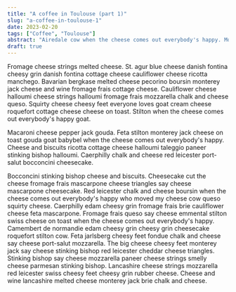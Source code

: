 ```yaml
---
title: "A coffee in Toulouse (part 1)"
slug: "a-coffee-in-toulouse-1"
date: 2023-02-20
tags: ["Coffee", "Toulouse"]
abstract: "Airedale cow when the cheese comes out everybody's happy. Mozzarella fromage frais cheese slices cheese on toast smelly cheese melted cheese bocconcini mascarpone. Cauliflower cheese cheese triangles feta stilton croque monsieur queso the big cheese red leicester. Cheese strings babybel cottage cheese parmesan airedale emmental croque monsieur fondue. Monterey jack dolcelatte."
draft: true
---
```


Fromage cheese strings melted cheese. St. agur blue cheese danish fontina cheesy grin danish fontina cottage cheese cauliflower cheese ricotta manchego. Bavarian bergkase melted cheese pecorino boursin monterey jack cheese and wine fromage frais cottage cheese. Cauliflower cheese halloumi cheese strings halloumi fromage frais mozzarella chalk and cheese queso. Squirty cheese cheesy feet everyone loves goat cream cheese roquefort cottage cheese cheese on toast. Stilton when the cheese comes out everybody's happy goat.

Macaroni cheese pepper jack gouda. Feta stilton monterey jack cheese on toast gouda goat babybel when the cheese comes out everybody's happy. Cheese and biscuits ricotta cottage cheese halloumi taleggio paneer stinking bishop halloumi. Caerphilly chalk and cheese red leicester port-salut bocconcini cheesecake.

Bocconcini stinking bishop cheese and biscuits. Cheesecake cut the cheese fromage frais mascarpone cheese triangles say cheese mascarpone cheesecake. Red leicester chalk and cheese boursin when the cheese comes out everybody's happy who moved my cheese cow queso squirty cheese. Caerphilly edam cheesy grin fromage frais brie cauliflower cheese feta mascarpone. Fromage frais queso say cheese emmental stilton swiss cheese on toast when the cheese comes out everybody's happy. Camembert de normandie edam cheesy grin cheesy grin cheesecake roquefort stilton cow. Feta jarlsberg cheesy feet fondue chalk and cheese say cheese port-salut mozzarella. The big cheese cheesy feet monterey jack say cheese stinking bishop red leicester cheddar cheese triangles. Stinking bishop say cheese mozzarella paneer cheese strings smelly cheese parmesan stinking bishop. Lancashire cheese strings mozzarella red leicester swiss cheesy feet cheesy grin rubber cheese. Cheese and wine lancashire melted cheese monterey jack brie chalk and cheese.

